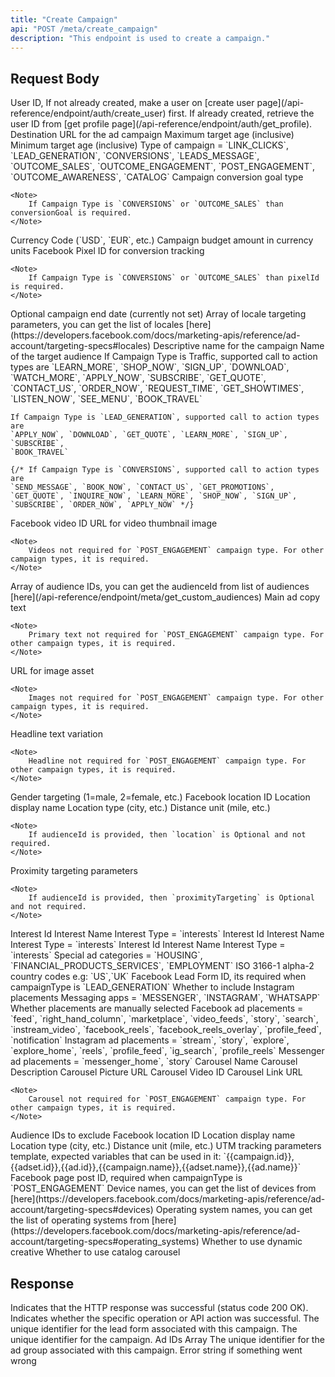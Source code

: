 ```yaml
---
title: "Create Campaign"
api: "POST /meta/create_campaign"
description: "This endpoint is used to create a campaign."
---
```


## Request Body

<ParamField body="userId" type="string" required>
	User ID, If not already created, make a user on [create user
	page](/api-reference/endpoint/auth/create_user) first. If already created,
	retrieve the user ID from [get profile
	page](/api-reference/endpoint/auth/get_profile).
</ParamField>

<ParamField body="url" type="string" required>
	Destination URL for the ad campaign
</ParamField>

<ParamField body="ages" type="object" required>
	<Expandable title="Age Targeting Object">
		<ParamField body="maxAge" type="number" required>
			Maximum target age (inclusive)
		</ParamField>
		<ParamField body="minAge" type="number" required>
			Minimum target age (inclusive)
		</ParamField>
	</Expandable>
</ParamField>

<ParamField body="campaignType" type="string" required>
	Type of campaign = `LINK_CLICKS`, `LEAD_GENERATION`, `CONVERSIONS`,
	`LEADS_MESSAGE`, `OUTCOME_SALES`, `OUTCOME_ENGAGEMENT`, `POST_ENGAGEMENT`,
	`OUTCOME_AWARENESS`, `CATALOG`
</ParamField>

<ParamField body="conversionGoal" type="string">
	Campaign conversion goal type

    <Note>
    	If Campaign Type is `CONVERSIONS` or `OUTCOME_SALES` than conversionGoal is required.
    </Note>

</ParamField>

<ParamField body="currency" type="number" required>
	Currency Code (`USD`, `EUR`, etc.)
</ParamField>

<ParamField body="budget" type="number" required>
	Campaign budget amount in currency units
</ParamField>

<ParamField body="pixelId" type="string">
	Facebook Pixel ID for conversion tracking

    <Note>
    	If Campaign Type is `CONVERSIONS` or `OUTCOME_SALES` than pixelId is required.
    </Note>

</ParamField>

<ParamField body="endDate" type="null">
	Optional campaign end date (currently not set)
</ParamField>

<ParamField body="targetLocales" type="number[]">
	Array of locale targeting parameters, you can get the list of locales
	[here](https://developers.facebook.com/docs/marketing-apis/reference/ad-account/targeting-specs#locales)
</ParamField>

<ParamField body="campaignName" type="string" required>
	Descriptive name for the campaign
</ParamField>

<ParamField body="audienceName" type="string" required>
	Name of the target audience
</ParamField>

<ParamField body="callToAction" type="string" required>
	If Campaign Type is Traffic, supported call to action types are
	`LEARN_MORE`, `SHOP_NOW`, `SIGN_UP`, `DOWNLOAD`, `WATCH_MORE`, `APPLY_NOW`,
	`SUBSCRIBE`, `GET_QUOTE`, `CONTACT_US`, `ORDER_NOW`, `REQUEST_TIME`,
	`GET_SHOWTIMES`, `LISTEN_NOW`, `SEE_MENU`, `BOOK_TRAVEL`

    If Campaign Type is `LEAD_GENERATION`, supported call to action types are
    `APPLY_NOW`, `DOWNLOAD`, `GET_QUOTE`, `LEARN_MORE`, `SIGN_UP`, `SUBSCRIBE`,
    `BOOK_TRAVEL`

    {/* If Campaign Type is `CONVERSIONS`, supported call to action types are
    `SEND_MESSAGE`, `BOOK_NOW`, `CONTACT_US`, `GET_PROMOTIONS`, `GET_QUOTE`, `INQUIRE_NOW`, `LEARN_MORE`, `SHOP_NOW`, `SIGN_UP`, `SUBSCRIBE`, `ORDER_NOW`, `APPLY_NOW` */}

</ParamField>

<ParamField body="videos" type="array">
	<Expandable title="Video Assets Array">
		<ParamField body="video_id" type="string" required>
			Facebook video ID
		</ParamField>
		<ParamField body="thumbnail_url" type="string" required>
			URL for video thumbnail image
		</ParamField>
	</Expandable>

    <Note>
    	Videos not required for `POST_ENGAGEMENT` campaign type. For other campaign types, it is required.
    </Note>

</ParamField>

<ParamField body="audienceId" type="array">
	Array of audience IDs, you can get the audienceId from list of audiences
	[here](/api-reference/endpoint/meta/get_custom_audiences)
</ParamField>

<ParamField body="primaryText" type="array">
	<Expandable title="Primary Text Array">
		<ParamField body="text" type="string" required>
			Main ad copy text
		</ParamField>
	</Expandable>

    <Note>
    	Primary text not required for `POST_ENGAGEMENT` campaign type. For other campaign types, it is required.
    </Note>

</ParamField>

<ParamField body="images" type="array">
	<Expandable title="Image Assets Array">
		<ParamField body="url" type="string" required>
			URL for image asset
		</ParamField>
	</Expandable>

    <Note>
    	Images not required for `POST_ENGAGEMENT` campaign type. For other campaign types, it is required.
    </Note>

</ParamField>

<ParamField body="headline1" type="array">
	<Expandable title="Headline Variations Array">
		<ParamField body="text" type="string" required>
			Headline text variation
		</ParamField>
	</Expandable>

    <Note>
    	Headline not required for `POST_ENGAGEMENT` campaign type. For other campaign types, it is required.
    </Note>

</ParamField>

<ParamField body="gender" type="number">
	Gender targeting (1=male, 2=female, etc.)
</ParamField>

<ParamField body="locations" type="array">
	<Expandable title="Location Targeting Array">
		<ParamField body="id" type="string" required>
			Facebook location ID
		</ParamField>
		<ParamField body="name" type="string" required>
			Location display name
		</ParamField>
		<ParamField body="type" type="string" required>
			Location type (city, etc.)
		</ParamField>
		<ParamField body="distance_unit" type="string" required>
			Distance unit (mile, etc.)
		</ParamField>
	</Expandable>

    <Note>
    	If audienceId is provided, then `location` is Optional and not required.
    </Note>

</ParamField>

<ParamField body="proximityTargeting" type="array">
	Proximity targeting parameters

    <Note>
    	If audienceId is provided, then `proximityTargeting` is Optional and not required.
    </Note>

</ParamField>

<ParamField body="interests" type="array">
	<Expandable title="Location Targeting Array">
		<ParamField body="id" type="string" required>
			Interest Id
		</ParamField>
		<ParamField body="name" type="string" required>
			Interest Name
		</ParamField>
		<ParamField body="type" type="string" required>
			Interest Type = `interests`
		</ParamField>
	</Expandable>
</ParamField>

<ParamField body="narrowInterests" type="array">
	<Expandable title="Location Targeting Array">
		<ParamField body="id" type="string" required>
			Interest Id
		</ParamField>
		<ParamField body="name" type="string" required>
			Interest Name
		</ParamField>
		<ParamField body="type" type="string" required>
			Interest Type = `interests`
		</ParamField>
	</Expandable>
</ParamField>

<ParamField body="furtherInterests" type="array">
	<Expandable title="Location Targeting Array">
		<ParamField body="id" type="string" required>
			Interest Id
		</ParamField>
		<ParamField body="name" type="string" required>
			Interest Name
		</ParamField>
		<ParamField body="type" type="string" required>
			Interest Type = `interests`
		</ParamField>
	</Expandable>
</ParamField>

<ParamField body="specialAdCategories" type="string[]">
	Special ad categories = `HOUSING`, `FINANCIAL_PRODUCTS_SERVICES`,
	`EMPLOYMENT`
</ParamField>

<ParamField body="specialAdCountries" type="string[]">
	ISO 3166-1 alpha-2 country codes e.g: `US`,`UK`
</ParamField>

<ParamField body="leads_form_id" type="string">
	Facebook Lead Form ID, its required when campaignType is `LEAD_GENERATION`
</ParamField>

<ParamField body="includeInstagram" type="boolean" required>
	Whether to include Instagram placements
</ParamField>

<ParamField body="messagingApps" type="array">
	Messaging apps = `MESSENGER`, `INSTAGRAM`, `WHATSAPP`
</ParamField>

<ParamField body="manualPlacements" type="boolean" required>
	Whether placements are manually selected
</ParamField>

<ParamField body="facebook_positions" type="string[]">
	Facebook ad placements = `feed`, `right_hand_column`, `marketplace`,
	`video_feeds`, `story`, `search`, `instream_video`, `facebook_reels`,
	`facebook_reels_overlay`, `profile_feed`, `notification`
</ParamField>

<ParamField body="instagram_positions" type="string[]">
	Instagram ad placements = `stream`, `story`, `explore`, `explore_home`,
	`reels`, `profile_feed`, `ig_search`, `profile_reels`
</ParamField>

<ParamField body="messenger_positions" type="string[]">
	Messenger ad placements = `messenger_home`, `story`
</ParamField>

<ParamField body="carousel" type="array">
	<Expandable title="Carousel Array">
		<ParamField body="name" type="string" required>
			Carousel Name
		</ParamField>
		<ParamField body="description" type="string">
			Carousel Description
		</ParamField>
		<ParamField body="picture" type="string">
			Carousel Picture URL
		</ParamField>
		<ParamField body="video_id" type="string">
			Carousel Video ID
		</ParamField>
		<ParamField body="link" type="string">
			Carousel Link URL
		</ParamField>
	</Expandable>

    <Note>
    	Carousel not required for `POST_ENGAGEMENT` campaign type. For other campaign types, it is required.
    </Note>

</ParamField>

<ParamField body="excludedAudienceIds" type="string[]">
	Audience IDs to exclude
</ParamField>

<ParamField body="excludedLocations" type="array">
	<Expandable title="Location Targeting Array">
		<ParamField body="id" type="string" required>
			Facebook location ID
		</ParamField>
		<ParamField body="name" type="string" required>
			Location display name
		</ParamField>
		<ParamField body="type" type="string" required>
			Location type (city, etc.)
		</ParamField>
		<ParamField body="distance_unit" type="string" required>
			Distance unit (mile, etc.)
		</ParamField>
	</Expandable>
</ParamField>

<ParamField body="utmParams" type="string">
	UTM tracking parameters template, expected variables that can be used in it: `{{campaign.id}},{{adset.id}},{{ad.id}},{{campaign.name}},{{adset.name}},{{ad.name}}`
</ParamField>

<ParamField body="pagePostId" type="string">
	Facebook page post ID, required when campaignType is `POST_ENGAGEMENT`
</ParamField>

<ParamField body="userDevices" type="string[]">
	Device names, you can get the list of devices from
	[here](https://developers.facebook.com/docs/marketing-apis/reference/ad-account/targeting-specs#devices)
</ParamField>

<ParamField body="userOS" type="string[]">
	Operating system names, you can get the list of operating systems from
	[here](https://developers.facebook.com/docs/marketing-apis/reference/ad-account/targeting-specs#operating_systems)
</ParamField>

<ParamField body="isDynamicCreative" type="boolean" required>
	Whether to use dynamic creative
</ParamField>

<ParamField body="isCatalogCarousel" type="boolean" required>
	Whether to use catalog carousel
</ParamField>

## Response

<ResponseField name="success" type="boolean">
	Indicates that the HTTP response was successful (status code 200 OK).
</ResponseField>

<ResponseField name="results" type="object">
	<Expandable title="Results Object">
		<ResponseField name="success" type="boolean">
			Indicates whether the specific operation or API action was
			successful.
		</ResponseField>
		<ResponseField name="campaign" type="object">
			<Expandable title="Campaign Object">
				<ResponseField name="leadFormId" type="string">
					The unique identifier for the lead form associated with this
					campaign.
				</ResponseField>
				<ResponseField name="campaignId" type="string">
					The unique identifier for the campaign.
				</ResponseField>
				<ResponseField name="adId" type="string[]">
					Ad IDs Array
				</ResponseField>
				<ResponseField name="adGroupId" type="string">
					The unique identifier for the ad group associated with this
					campaign.
				</ResponseField>
			</Expandable>
		</ResponseField>
		<ResponseField name="error" type="string">
			Error string if something went wrong
		</ResponseField>
	</Expandable>
</ResponseField>
